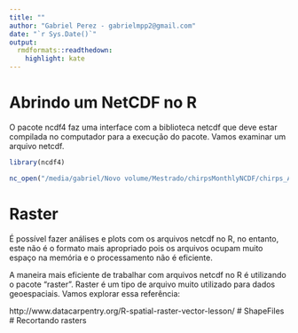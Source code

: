 ```yaml
---
title: ""
author: "Gabriel Perez - gabrielmpp2@gmail.com"
date: "`r Sys.Date()`"
output:
  rmdformats::readthedown:
    highlight: kate
---
```

# Abrindo um NetCDF no R

O pacote ncdf4 faz uma interface com a biblioteca netcdf que deve estar compilada no computador para a execução do pacote. Vamos examinar um arquivo netcdf.

```r
library(ncdf4)

nc_open("/media/gabriel/Novo volume/Mestrado/chirpsMonthlyNCDF/chirps_AS/chirps005.nc")

```

# Raster  
  
É possível fazer análises e plots com os arquivos netcdf no R, no entanto, este não é o formato mais apropriado pois os arquivos ocupam muito espaço na memória e o processamento não é eficiente.  
  
A maneira mais eficiente de trabalhar com arquivos netcdf no R é utilizando o pacote "raster". Raster é um tipo de arquivo muito utilizado para dados geoespaciais. Vamos explorar essa referência:  
  
http://www.datacarpentry.org/R-spatial-raster-vector-lesson/
# ShapeFiles
# Recortando rasters
